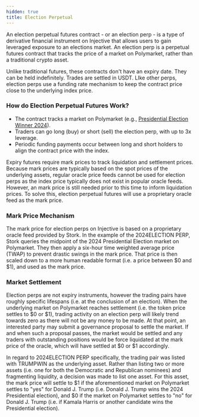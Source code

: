 ```yaml
---
hidden: true
title: Election Perpetual
---
```


An election perpetual futures contract - or an election perp - is a type of derivative financial instrument on Injective that allows users to gain leveraged exposure to an elections market. An election perp is a perpetual futures contract that tracks the price of a market on Polymarket, rather than a traditional crypto asset.

Unlike traditional futures, these contracts don't have an expiry date. They can be held indefinitely. Trades are settled in USDT. LIke other perps, election perps use a funding rate mechanism to keep the contract price close to the underlying index price.

### How do Election Perpetual Futures Work?

* The contract tracks a market on Polymarket (e.g., [Presidential Election Winner 2024](https://polymarket.com/event/presidential-election-winner-2024)).
* Traders can go long (buy) or short (sell) the election perp, with up to 3x leverage.
* Periodic funding payments occur between long and short holders to align the contract price with the index.

Expiry futures require mark prices to track liquidation and settlement prices. Because mark prices are typically based on the spot prices of the underlying assets, regular oracle price feeds cannot be used for election perps as the index price typically does not exist in popular oracle feeds. However, an mark price is still needed prior to this time to inform liquidation prices. To solve this, election perpetual futures will use a proprietary oracle feed as the mark price.

### Mark Price Mechanism

The mark price for election perps on Injective is based on a proprietary oracle feed provided by Stork. In the example of the 2024ELECTION PERP, Stork queries the midpoint of the 2024 Presidential Election market on Polymarket. They then apply a six-hour time weighted average price (TWAP) to prevent drastic swings in the mark price. That price is then scaled down to a more human readable format (i.e. a price between $0 and $1), and used as the mark price.

### Market Settlement

Election perps are not expiry instruments, however the trading pairs have roughly specific lifespans (i.e. at the conclusion of an election). When the underlying market on Polymarket reaches settlement (i.e. the token price settles to $0 or $1), trading activity on an election perp will likely trend towards zero as there will not be any money to be made. At that point, an interested party may submit a governance proposal to settle the market. If and when such a proposal passes, the market would be settled and any traders with outstanding positions would be force liquidated at the mark price of the oracle, which will have settled at $0 or $1 accordingly.

In regard to 2024ELECTION PERP specifically, the trading pair was listed with TRUMPWIN as the underlying asset. Rather than listing two or more assets (i.e. one for both the Democratic and Republican nominees) and fragmenting liquidity, a decision was made to list one asset. For this asset, the mark price will settle to $1 if the aforementioned market on Polymarket settles to "yes" for Donald J. Trump (i.e. Donald J. Trump wins the 2024 Presidential election), and $0 if the market on Polymarket settles to "no" for Donald J. Trump (i.e. if Kamala Harris or another candidate wins the Presidential election).
